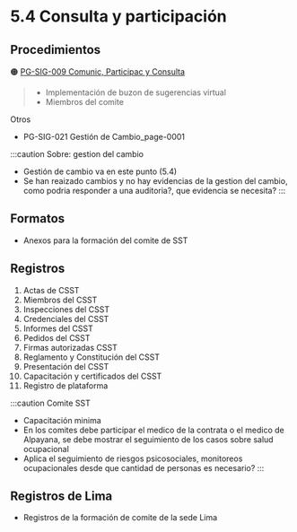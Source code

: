# 5.4 Consulta y participación

## Procedimientos
   🟠 [PG-SIG-009 Comunic, Participac y Consulta](https://gmiperu.sharepoint.com/:b:/r/sites/ESTRUCTURASIGGMI/Documentos%20compartidos/ESTRUCTURA%20SIG%20GMI/8.1%20PLANIFICACI%C3%93N%20Y%20CONTROL%20OPERACIONAL/3.%20Registros/2023/3.%20Procedimientos/SIG/PG-SIG-009%20Comunic,%20Participac%20y%20Consulta.pdf?csf=1&web=1&e=JLziNG)

> * Implementación de buzon de sugerencias virtual
> * Miembros del comite

 Otros
 
  - PG-SIG-021 Gestión de Cambio_page-0001

:::caution
Sobre: gestion del cambio
- Gestión de cambio va en este punto (5.4)
- Se han reaizado cambios y no hay evidencias de la gestion del cambio, como podria responder a una auditoria?, que evidencia se necesita?
:::

## Formatos
  - Anexos para la formación del comite de SST

## Registros
  1. Actas de CSST
  2. Miembros del CSST
  3. Inspecciones del CSST
  4. Credenciales del CSST
  5. Informes del CSST
  6. Pedidos del CSST
  7. Firmas autorizadas CSST
  8. Reglamento y Constitución del CSST
  9. Presentación del CSST
  10. Capacitación y certificados del CSST
  11. Registro de plataforma

:::caution Comite SST
- Capacitación minima
- En los comites debe participar el medico de la contrata o el medico de Alpayana, se debe mostrar el seguimiento de los casos sobre salud ocupacional
- Aplica el seguimiento de riesgos psicosociales, monitoreos ocupacionales desde que cantidad de personas es necesario?
:::

## Registros de Lima
  - Registros de la formación de comite de la sede Lima
